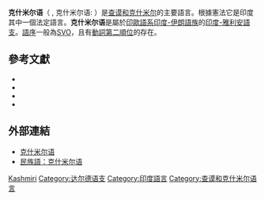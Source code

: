 {{noteTA
|T=zh:克什米尔语; zh-cn:克什米尔语; zh-tw:喀什米爾語;
|1=zh:克什米尔; zh-cn:克什米尔; zh-tw:喀什米爾;
|2=zh-cn:克什米尔; zh-tw:喀什米爾;
}}
{{Infobox language
| name        = 克什米尔语
| nativename  = {{lang|hi|कॉशुर}}, {{rtl-lang|ar|کٲشُر}}
| familycolor = 印欧语系
| states      = [[印度|印度]]、[[巴基斯坦|巴基斯坦]]
| speakers    = 7.1百万
| fam1        = [[印欧语系|印欧语系]]
| fam2        = [[印度-伊朗語族|印度-伊朗語族]]
| fam3        = [[印度-雅利安語支|印度-雅利安語支]]
| fam4        = 西北地區
| fam5        = [[达尔德片区|达尔德片区]]
| iso1        = ks
| iso2        = kas
| iso3        = kas
<!-- 過時參數 | SIL         = KSH -->
}}

'''克什米尔语'''（ {{lang|hi|कॉशुर}}, 克什米尔语: {{rtl-lang|ar|کٲشُر}}）是[[查谟和克什米尔_(中央直辖区)|查谟和克什米尔]]的主要語言。根據憲法它是印度其中一個法定語言。'''克什米尔语'''是屬於[[印歐語系|印歐語系]][[印度-伊朗語族|印度-伊朗語族]]的[[印度-雅利安語支|印度-雅利安語支]]。[[語序|語序]]一般為[[SVO|SVO]]，且有[[動詞第二順位|動詞第二順位]]的存在。

==參考文獻==
{{Refbegin|2}}
* {{cite book |last1=Chopra |first1=R. M |title=The rise, growth, and decline of Indo-Persian literature |year=2013 |publisher=Iran Culture House |location=New Delhi |edition=2nd |oclc=909254259 |chapter=Indo-Persian Literature in Kashmir |language=en}}
* {{Cite EB1911|wstitle= Indo-Aryan Languages |volume= 14 |last= Grierson |first= George Abraham | pages = 487–490 }}
* {{cite book |last1=Koul |first1=Omkar N |last2=Wali |first2=Kashi |title=Modern Kashmiri Grammar |year=2006 |publisher=Dunwoody Press |location=Springfield |isbn=1-931546-07-X |url=http://www.koausa.org/iils/pdf/ModernKashmiriGrammar.pdf |language=en |access-date=2022-01-30 |archive-date=2016-03-03 |archive-url=https://web.archive.org/web/20160303195209/http://koausa.org/iils/pdf/ModernKashmiriGrammar.pdf }}
* {{cite book |last=Wade |first=TR |year=1888 |title=A Grammar of the Kashmiri Language |publisher=SPCK }}
{{Refend}}

== 外部連結 ==
{{InterWiki|code=ks}}
* [http://www.worldlanguage.com/ChineseTraditional/Languages/Kashmiri.htm 克什米尔语] {{Wayback|url=http://www.worldlanguage.com/ChineseTraditional/Languages/Kashmiri.htm |date=20080725175426 }}
* [http://www.ethnologue.com/show_language.asp?code=kas 民族語：克什米尔语]{{WebCite|url=https://www.webcitation.org/65KEj1I32?url=http://www.ethnologue.com/show_language.asp?code=kas |date=20120209143642 |dateformat=iso }}

{{lang-stub}}
{{india-stub}}
{{pakistan-stub}}
{{印度語言}}
{{巴基斯坦语言}}
{{Authority control}}

[[Category:印度官方語言|Kashmiri]]
[[Category:达尔德语支|Category:达尔德语支]]
[[Category:印度語言|Category:印度語言]]
[[Category:查谟和克什米尔语言|Category:查谟和克什米尔语言]]
